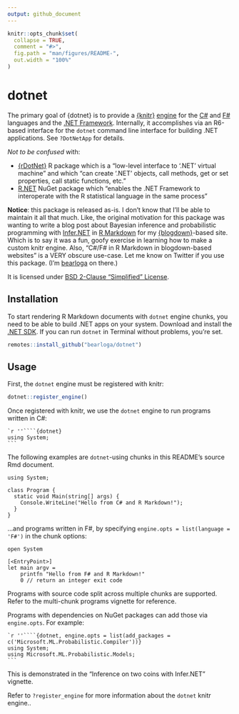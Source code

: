 ```yaml
---
output: github_document
---
```


<!-- README.md is generated from README.Rmd. Please edit that file -->

```r
knitr::opts_chunk$set(
  collapse = TRUE,
  comment = "#>",
  fig.path = "man/figures/README-",
  out.width = "100%"
)
```

# dotnet

<!-- badges: start -->
<!-- badges: end -->

The primary goal of {dotnet} is to provide a [{knitr}](https://yihui.org/knitr/) [engine](https://yihui.org/knitr/demo/engines/) for the [C#](https://docs.microsoft.com/en-us/dotnet/csharp/) and [F#](https://docs.microsoft.com/en-us/dotnet/fsharp/) languages and the [.NET Framework](https://dotnet.microsoft.com/). Internally, it accomplishes via an R6-based interface for the `dotnet` command line interface for building .NET applications. See `?DotNetApp` for details.

*Not to be confused* with:

- [{rDotNet}](https://cran.r-project.org/package=rDotNet) R package which is a "low-level interface to '.NET' virtual machine" and which "can create '.NET' objects, call methods, get or set properties, call static functions, etc."
- [R.NET](https://rdotnet.github.io/rdotnet/) NuGet package which "enables the .NET Framework to interoperate with the R statistical language in the same process"

**Notice**: this package is released as-is. I don't know that I'll be able to maintain it all that much. Like, the original motivation for this package was wanting to write a blog post about Bayesian inference and probabilistic programming with [Infer.NET](https://dotnet.github.io/infer/) in [R Markdown](https://rmarkdown.rstudio.com/) for my [{blogdown}](https://bookdown.org/yihui/blogdown/)-based site. Which is to say it was a fun, goofy exercise in learning how to make a custom knitr engine. Also, "C#/F# in R Markdown in blogdown-based websites" is a VERY obscure use-case. Let me know on Twitter if you use this package. (I'm [bearloga](https://twitter.com/bearloga) on there.)

It is licensed under [BSD 2-Clause "Simplified" License](LICENSE.md).

## Installation

To start rendering R Markdown documents with `dotnet` engine chunks, you need to be able to build .NET apps on your system. Download and install the [.NET SDK](https://dotnet.microsoft.com/download). If you can run `dotnet` in Terminal without problems, you're set.

``` r
remotes::install_github("bearloga/dotnet")
```

## Usage

First, the `dotnet` engine must be registered with knitr:

```r
dotnet::register_engine()
```

Once registered with knitr, we use the `dotnet` engine to run programs written in C#:

````
`r ''````{dotnet}
using System;
```
````

The following examples are `dotnet`-using chunks in this README's source Rmd document.

```dotnet
using System;

class Program {
  static void Main(string[] args) {
    Console.WriteLine("Hello from C# and R Markdown!");
  }
}
```

...and programs written in F#, by specifying `engine.opts = list(language = 'F#')` in the chunk options:

```dotnet
open System

[<EntryPoint>]
let main argv =
    printfn "Hello from F# and R Markdown!"
    0 // return an integer exit code
```

Programs with source code split across multiple chunks are supported. Refer to the multi-chunk programs vignette for reference.

Programs with dependencies on NuGet packages can add those via `engine.opts`. For example:

````
`r ''````{dotnet, engine.opts = list(add_packages = c('Microsoft.ML.Probabilistic.Compiler'))}
using System;
using Microsoft.ML.Probabilistic.Models;
```
````

This is demonstrated in the "Inference on two coins with Infer.NET" vignette.

Refer to `?register_engine` for more information about the `dotnet` knitr engine..
